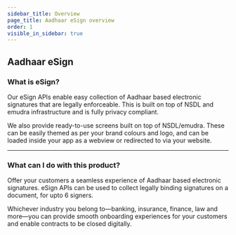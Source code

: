 ```yaml
---
sidebar_title: Overview
page_title: Aadhaar eSign overview
order: 1
visible_in_sidebar: true
---
```


## Aadhaar eSign

### What is eSign?

Our eSign APIs enable easy collection of Aadhaar based electronic signatures that are legally enforceable. This is built on top of NSDL and emudra infrastructure and is fully privacy compliant.

We also provide ready-to-use screens built on top of NSDL/emudra. These can be easily themed as per your brand colours and logo, and can be loaded inside your app as a webview or redirected to via your website.

<hr class="primary" />

### What can I do with this product?

Offer your customers a seamless experience of Aadhaar based electronic signatures. eSign APIs can be used to collect legally binding signatures on a document, for upto 6 signers.

Whichever industry you belong to—banking, insurance, finance, law and more—you can provide smooth onboarding experiences for your customers and enable contracts to be closed digitally.

<WasPageHelpful />
